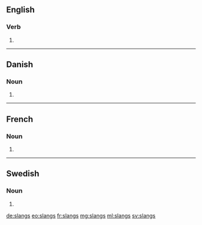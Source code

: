 {{also|slängs}}
==English==

===Verb===
{{head|en}}

# {{en-third-person singular of|slang}}

----
==Danish==
===Noun===
{{head|da|noun form}}
# {{genitive singular indefinite of|slang|lang=da}}
----

==French==

===Noun===
{{head|fr|plural|g=?}}

# {{plural of|slang|lang=fr}}

----

==Swedish==

===Noun===
{{head|sv|noun form}}

# {{sv-noun-form-indef-gen|slang}}

[[de:slangs]]
[[eo:slangs]]
[[fr:slangs]]
[[mg:slangs]]
[[ml:slangs]]
[[sv:slangs]]
